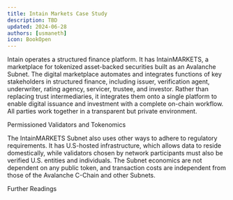 ```yaml
---
title: Intain Markets Case Study 
description: TBD
updated: 2024-06-28
authors: [usmaneth]
icon: BookOpen
---
```


Intain operates a structured finance platform. It has IntainMARKETS, a marketplace for tokenized asset-backed securities built as an Avalanche Subnet. The digital marketplace automates and integrates functions of key stakeholders in structured finance, including issuer, verification agent, underwriter, rating agency, servicer, trustee, and investor.  Rather than replacing trust intermediaries, it integrates them onto a single platform  to enable digital issuance and investment with a complete on-chain workflow. All parties work together in a transparent but private environment.

Permissioned Validators and Tokenomics

The IntainMARKETS Subnet also uses other ways to adhere to regulatory requirements. It has U.S-hosted infrastructure, which allows data to reside domestically, while validators chosen by network participants must also be verified U.S. entities and individuals. The Subnet economics are not dependent on any public token, and transaction costs are independent from those of the Avalanche C-Chain and other Subnets.

Further Readings